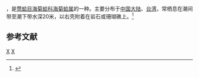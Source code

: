 {{noteTA
|T=zh-cn:须毛海菊蛤; zh-tw:山羊海菊蛤;
|1=zh-cn:须毛海菊蛤; zh-tw:山羊海菊蛤;
}}
{{Infraspeciesbox
| genus = Spondylus
| species = barbatus
| subspecies = barbatus
| authority = Reeve, 1856
}}
{{地区用词4|start=学名：''{{lang|la|Spondylus barbatus barbatus}}''|cn=须毛海菊蛤|tw=山羊海菊蛤|as=称}}，是[[莺蛤目|莺蛤目]][[海菊蛤科|海菊蛤科]][[海菊蛤属|海菊蛤属]]的一种。主要分布于[[中国大陆|中国大陆]]、[[台湾|台湾]]，常栖息在潮间带至潮下带水深20米，以右壳附着在岩石或珊瑚礁上。<ref>{{cite web|url=http://shell.sinica.edu.tw/chinese/shellbase_detail.php?science_no=2334|title=国际贝库：须毛海菊蛤|publisher=台湾贝类资料库|accessdate=2009-08-11}}</ref>

== 参考文献 ==
{{reflist}}
{{taxonbar}}
[[Category:_1856年描述的动物|X]]
[[Category:海菊蛤科|X]]